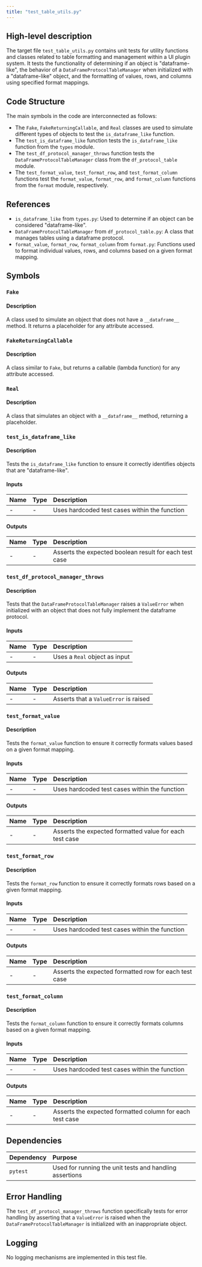 ```yaml
---
title: "test_table_utils.py"
---
```


## High-level description

The target file `test_table_utils.py` contains unit tests for utility functions and classes related to table formatting and management within a UI plugin system. It tests the functionality of determining if an object is "dataframe-like", the behavior of a `DataFrameProtocolTableManager` when initialized with a "dataframe-like" object, and the formatting of values, rows, and columns using specified format mappings.

## Code Structure

The main symbols in the code are interconnected as follows:
- The `Fake`, `FakeReturningCallable`, and `Real` classes are used to simulate different types of objects to test the `is_dataframe_like` function.
- The `test_is_dataframe_like` function tests the `is_dataframe_like` function from the `types` module.
- The `test_df_protocol_manager_throws` function tests the `DataFrameProtocolTableManager` class from the `df_protocol_table` module.
- The `test_format_value`, `test_format_row`, and `test_format_column` functions test the `format_value`, `format_row`, and `format_column` functions from the `format` module, respectively.

## References

- `is_dataframe_like` from `types.py`: Used to determine if an object can be considered "dataframe-like".
- `DataFrameProtocolTableManager` from `df_protocol_table.py`: A class that manages tables using a dataframe protocol.
- `format_value`, `format_row`, `format_column` from `format.py`: Functions used to format individual values, rows, and columns based on a given format mapping.

## Symbols

### `Fake`
#### Description
A class used to simulate an object that does not have a `__dataframe__` method. It returns a placeholder for any attribute accessed.

### `FakeReturningCallable`
#### Description
A class similar to `Fake`, but returns a callable (lambda function) for any attribute accessed.

### `Real`
#### Description
A class that simulates an object with a `__dataframe__` method, returning a placeholder.

### `test_is_dataframe_like`
#### Description
Tests the `is_dataframe_like` function to ensure it correctly identifies objects that are "dataframe-like".

#### Inputs
| Name | Type | Description |
|:-----|:-----|:------------|
| - | - | Uses hardcoded test cases within the function |

#### Outputs
| Name | Type | Description |
|:-----|:-----|:------------|
| - | - | Asserts the expected boolean result for each test case |

### `test_df_protocol_manager_throws`
#### Description
Tests that the `DataFrameProtocolTableManager` raises a `ValueError` when initialized with an object that does not fully implement the dataframe protocol.

#### Inputs
| Name | Type | Description |
|:-----|:-----|:------------|
| - | - | Uses a `Real` object as input |

#### Outputs
| Name | Type | Description |
|:-----|:-----|:------------|
| - | - | Asserts that a `ValueError` is raised |

### `test_format_value`
#### Description
Tests the `format_value` function to ensure it correctly formats values based on a given format mapping.

#### Inputs
| Name | Type | Description |
|:-----|:-----|:------------|
| - | - | Uses hardcoded test cases within the function |

#### Outputs
| Name | Type | Description |
|:-----|:-----|:------------|
| - | - | Asserts the expected formatted value for each test case |

### `test_format_row`
#### Description
Tests the `format_row` function to ensure it correctly formats rows based on a given format mapping.

#### Inputs
| Name | Type | Description |
|:-----|:-----|:------------|
| - | - | Uses hardcoded test cases within the function |

#### Outputs
| Name | Type | Description |
|:-----|:-----|:------------|
| - | - | Asserts the expected formatted row for each test case |

### `test_format_column`
#### Description
Tests the `format_column` function to ensure it correctly formats columns based on a given format mapping.

#### Inputs
| Name | Type | Description |
|:-----|:-----|:------------|
| - | - | Uses hardcoded test cases within the function |

#### Outputs
| Name | Type | Description |
|:-----|:-----|:------------|
| - | - | Asserts the expected formatted column for each test case |

## Dependencies

| Dependency | Purpose |
|:-----------|:--------|
| `pytest` | Used for running the unit tests and handling assertions |

## Error Handling

The `test_df_protocol_manager_throws` function specifically tests for error handling by asserting that a `ValueError` is raised when the `DataFrameProtocolTableManager` is initialized with an inappropriate object.

## Logging

No logging mechanisms are implemented in this test file.